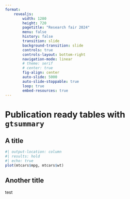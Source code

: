 ```yaml
---
format:
    revealjs:
        width: 1280
        height: 720
        pagetitle: "Research fair 2024"
        menu: false
        history: false
        transition: slide
        background-transition: slide
        controls: true
        controls-layout: bottom-right
        navigation-mode: linear
        # theme: serif
        # center: true
        fig-align: center
        auto-slide: 5000
        auto-slide-stoppable: true
        loop: true
        embed-resources: true
---
```


# Publication ready tables with `gtsummary`

## A title

```r
#| output-location: column
#| results: hold
#| echo: true
plot(mtcars$mpg, mtcars$wt)
```

## Another title

test

